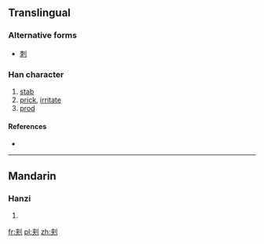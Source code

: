 ==Translingual==
===Alternative forms===
* [[刺]]

===Han character===
{{Han char|rn=18|rad=刀|as=06|sn=8|four=|canj=大廿中弓 (KTLN)|ids=⿰[[夹]][[刂]]}}

# [[stab]]
# [[prick]], [[irritate]]
# [[prod]]

====References====
* {{Han ref|kx=0139.251|hdz=10333.041|uh=523E|ud=21054}}

----

==Mandarin==

===Hanzi===
{{cmn-hanzi|pin=[[cì]] ([[ci4]])|wg=tz'u<sup>4</sup>}}

# {{defn|lang=cmn|sort=刀06}}

[[fr:刾]]
[[pl:刾]]
[[zh:刾]]